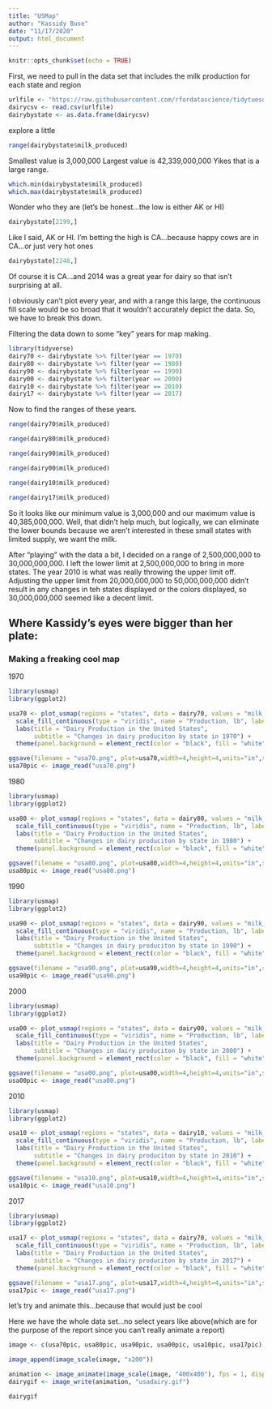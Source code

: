```yaml
---
title: "USMap"
author: "Kassidy Buse"
date: "11/17/2020"
output: html_document
---
```


```r
knitr::opts_chunk$set(echo = TRUE)
```

First, we need to pull in the data set that includes the milk production for each state and region
```r
urlfile <- "https://raw.githubusercontent.com/rfordatascience/tidytuesday/master/data/2019/2019-01-29/state_milk_production.csv"
dairycsv <- read.csv(urlfile)
dairybystate <- as.data.frame(dairycsv)
```

explore a little
```r
range(dairybystate$milk_produced)
```

Smallest value is     3,000,000
Largest value is 42,339,000,000
Yikes that is a large range. 
```r
which.min(dairybystate$milk_produced)
which.max(dairybystate$milk_produced)
```

Wonder who they are (let's be honest...the low is either AK or HI)
```r
dairybystate[2199,]
```
Like I said, AK or HI. I'm betting the high is CA...because happy cows are in CA...or just very hot ones
```r
dairybystate[2248,]
```

Of course it is CA...and 2014 was a great year for dairy so that isn't surprising at all.

I obviously can't plot every year, and with a range this large, the continuous fill scale would be so broad that it wouldn't accurately depict the data. So, we have to break this down. 

Filtering the data down to some "key" years for map making. 
```r
library(tidyverse)
dairy70 <- dairybystate %>% filter(year == 1970)
dairy80 <- dairybystate %>% filter(year == 1980)
dairy90 <- dairybystate %>% filter(year == 1990)
dairy00 <- dairybystate %>% filter(year == 2000)
dairy10 <- dairybystate %>% filter(year == 2010)
dairy17 <- dairybystate %>% filter(year == 2017)
```

Now to find the ranges of these years. 
```r
range(dairy70$milk_produced)
```
```r
range(dairy80$milk_produced)
```

```r
range(dairy90$milk_produced)
```

```r
range(dairy00$milk_produced)
```

```r
range(dairy10$milk_produced)
```

```r
range(dairy17$milk_produced)
```

So it looks like our minimum value is 3,000,000 and our maximum value is 40,385,000,000. 
Well, that didn't help much, but logically, we can eliminate the lower bounds because we aren't interested in these small states with limited supply, we want the milk. 

After "playing" with the data a bit, I decided on a range of 2,500,000,000 to 30,000,000,000. I left the lower limit at 2,500,000,000 to bring in more states. The year 2010 is what was really throwing the upper limit off. Adjusting the upper limit from 20,000,000,000 to 50,000,000,000 didn't result in any changes in teh states displayed or the colors displayed, so 30,000,000,000 seemed like a decent limit. 

## Where Kassidy's eyes were bigger than her plate: 

### Making a freaking cool map

1970
```r
library(usmap)
library(ggplot2)

usa70 <- plot_usmap(regions = "states", data = dairy70, values = "milk_produced", color = "black") + 
  scale_fill_continuous(type = "viridis", name = "Production, lb", label = scales::comma, breaks = c(10000000000, 20000000000, 30000000000, 40000000000), limits = c(2500000000, 30000000000)) +
  labs(title = "Dairy Production in the United States",
       subtitle = "Changes in dairy produciton by state in 1970") + 
  theme(panel.background = element_rect(color = "black", fill = "white"), legend.position = "right")

ggsave(filename = "usa70.png", plot=usa70,width=4,height=4,units="in",scale=1)
usa70pic <- image_read("usa70.png")
```

1980
```r
library(usmap)
library(ggplot2)

usa80 <- plot_usmap(regions = "states", data = dairy80, values = "milk_produced", color = "black") + 
  scale_fill_continuous(type = "viridis", name = "Production, lb", label = scales::comma, breaks = c(10000000000, 20000000000, 30000000000, 40000000000), limits = c(2500000000, 30000000000)) +
  labs(title = "Dairy Production in the United States",
       subtitle = "Changes in dairy produciton by state in 1980") + 
  theme(panel.background = element_rect(color = "black", fill = "white"), legend.position = "right")

ggsave(filename = "usa80.png", plot=usa80,width=4,height=4,units="in",scale=1)
usa80pic <- image_read("usa80.png")
```

1990
```r
library(usmap)
library(ggplot2)

usa90 <- plot_usmap(regions = "states", data = dairy90, values = "milk_produced", color = "black") + 
  scale_fill_continuous(type = "viridis", name = "Production, lb", label = scales::comma, breaks = c(10000000000, 20000000000, 30000000000, 40000000000), limits = c(2500000000, 30000000000)) +
  labs(title = "Dairy Production in the United States",
       subtitle = "Changes in dairy produciton by state in 1990") + 
  theme(panel.background = element_rect(color = "black", fill = "white"), legend.position = "right")

ggsave(filename = "usa90.png", plot=usa90,width=4,height=4,units="in",scale=1)
usa90pic <- image_read("usa90.png")
```

2000
```r
library(usmap)
library(ggplot2)

usa00 <- plot_usmap(regions = "states", data = dairy00, values = "milk_produced", color = "black") + 
  scale_fill_continuous(type = "viridis", name = "Production, lb", label = scales::comma, breaks = c(10000000000, 20000000000, 30000000000, 40000000000), limits = c(2500000000, 30000000000)) +
  labs(title = "Dairy Production in the United States",
       subtitle = "Changes in dairy produciton by state in 2000") + 
  theme(panel.background = element_rect(color = "black", fill = "white"), legend.position = "right")

ggsave(filename = "usa00.png", plot=usa00,width=4,height=4,units="in",scale=1)
usa00pic <- image_read("usa00.png")
```

2010
```r
library(usmap)
library(ggplot2)

usa10 <- plot_usmap(regions = "states", data = dairy10, values = "milk_produced", color = "black") + 
  scale_fill_continuous(type = "viridis", name = "Production, lb", label = scales::comma, breaks = c(10000000000, 20000000000, 30000000000, 40000000000), limits = c(2500000000, 30000000000)) +
  labs(title = "Dairy Production in the United States",
       subtitle = "Changes in dairy produciton by state in 2010") + 
  theme(panel.background = element_rect(color = "black", fill = "white"), legend.position = "right")

ggsave(filename = "usa10.png", plot=usa10,width=4,height=4,units="in",scale=1)
usa10pic <- image_read("usa10.png")
```

2017
```r
library(usmap)
library(ggplot2)

usa17 <- plot_usmap(regions = "states", data = dairy70, values = "milk_produced", color = "black") + 
  scale_fill_continuous(type = "viridis", name = "Production, lb", label = scales::comma, breaks = c(10000000000, 20000000000, 30000000000, 40000000000), limits = c(2500000000, 30000000000)) +
  labs(title = "Dairy Production in the United States",
       subtitle = "Changes in dairy produciton by state in 2017") + 
  theme(panel.background = element_rect(color = "black", fill = "white"), legend.position = "right")

ggsave(filename = "usa17.png", plot=usa17,width=4,height=4,units="in",scale=1)
usa17pic <- image_read("usa17.png")
```

let's try and animate this...because that would just be cool

Here we have the whole data set...no select years like above(which are for the purpose of the report since you can't really animate a report)

```r
image <- c(usa70pic, usa80pic, usa90pic, usa00pic, usa10pic, usa17pic)

image_append(image_scale(image, "x200"))
```
```r

animation <- image_animate(image_scale(image, "400x400"), fps = 1, dispose = "previous")
dairygif <- image_write(animation, "usadairy.gif")

dairygif
```

